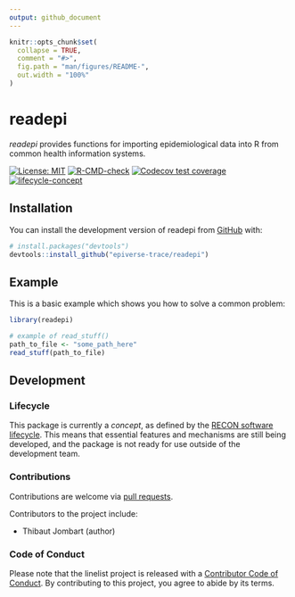 ```yaml
---
output: github_document
---
```


<!-- README.md is generated from README.Rmd. Please edit that file -->

```r
knitr::opts_chunk$set(
  collapse = TRUE,
  comment = "#>",
  fig.path = "man/figures/README-",
  out.width = "100%"
)
```

# readepi

*readepi* provides functions for importing epidemiological data into R from
common health information systems.

<!-- badges: start -->
[![License: MIT](https://img.shields.io/badge/License-MIT-yellow.svg)](https://opensource.org/licenses/MIT)
[![R-CMD-check](https://github.com/epiverse-trace/readepi/actions/workflows/R-CMD-check.yaml/badge.svg)](https://github.com/epiverse-trace/readepi/actions/workflows/R-CMD-check.yaml)
[![Codecov test coverage](https://codecov.io/gh/epiverse-trace/readepi/branch/main/graph/badge.svg)](https://app.codecov.io/gh/epiverse-trace/readepi?branch=main)
[![lifecycle-concept](https://raw.githubusercontent.com/reconverse/reconverse.github.io/master/images/badge-concept.svg)](https://www.reconverse.org/lifecycle.html#concept) 
<!-- badges: end -->


## Installation

You can install the development version of readepi from
[GitHub](https://github.com/) with:

``` r
# install.packages("devtools")
devtools::install_github("epiverse-trace/readepi")
```

## Example

This is a basic example which shows you how to solve a common problem:

```r
library(readepi)

# example of read_stuff()
path_to_file <- "some_path_here"
read_stuff(path_to_file)

```





## Development

### Lifecycle

This package is currently a *concept*, as defined by the [RECON software
lifecycle](https://www.reconverse.org/lifecycle.html). This means that essential
features and mechanisms are still being developed, and the package is not ready
for use outside of the development team.


### Contributions

Contributions are welcome via [pull requests](https://github.com/epiverse-trace/readepi/pulls).

Contributors to the project include:

* Thibaut Jombart (author)

### Code of Conduct
Please note that the linelist project is released with a 
[Contributor Code of Conduct](https://contributor-covenant.org/version/2/0/CODE_OF_CONDUCT.html).
By contributing to this project, you agree to abide by its terms.
